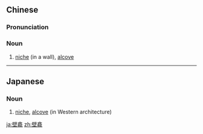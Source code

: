 {{also|壁龛}}
==Chinese==
{{zh-forms|s=壁龛}}

===Pronunciation===
{{zh-pron
|m=bìkān
|c=bik1 ham1
|cat=n
}}

===Noun===
{{zh-noun}}

# [[niche]] (in a wall), [[alcove]]

----

==Japanese==
{{ja-kanjitab|へき|がん|yomi=o}}

===Noun===
{{ja-noun|へきがん}}

# [[niche]], [[alcove]] (in Western architecture)

[[ja:壁龕]]
[[zh:壁龕]]